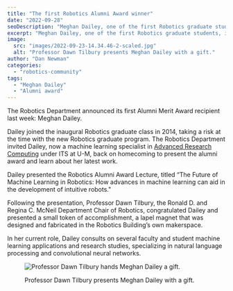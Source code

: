 ```yaml
---
title: "The first Robotics Alumni Award winner"
date: "2022-09-28"
seoDescription: "Meghan Dailey, one of the first Robotics graduate students, is the first Robotics Alumni Award winner."
excerpt: "Meghan Dailey, one of the first Robotics graduate students, is the first Robotics Alumni Award winner."
image:
  src: "images/2022-09-23-14.34.46-2-scaled.jpg"
  alt: "Professor Dawn Tilbury presents Meghan Dailey with a gift."
author: "Dan Newman"
categories:
  - "robotics-community"
tags:
  - "Meghan Dailey"
  - "Alumni award"
---
```


<VideoCenter url="CvzxNYegv44" />

The Robotics Department announced its first Alumni Merit Award recipient last week: Meghan Dailey.

Dailey joined the inaugural Robotics graduate class in 2014, taking a risk at the time with the new Robotics graduate program. The Robotics Department invited Dailey, now a machine learning specialist in [Advanced Research Computing](https://arc.umich.edu/) under ITS at U-M, back on homecoming to present the alumni award and learn about her latest work.


Dailey presented the Robotics Alumni Award Lecture, titled “The Future of Machine Learning in Robotics: How advances in machine learning can aid in the development of intuitive robots."

Following the presentation, Professor Dawn Tilbury, the Ronald D. and Regina C. McNeil Department Chair of Robotics, congratulated Dailey and presented a small token of accomplishment, a lapel magnet that was designed and fabricated in the Robotics Building’s own makerspace.

In her current role, Dailey consults on several faculty and student machine learning applications and research studies, specializing in natural language processing and convolutional neural networks.

<figure>

![Professor Dawn Tilbury hands Meghan Dailey a gift.](images/2022-09-23-14.34.46-2-1024x683.jpg)

<figcaption>

Professor Dawn Tilbury presents Meghan Dailey with a gift.

</figcaption>

</figure>
